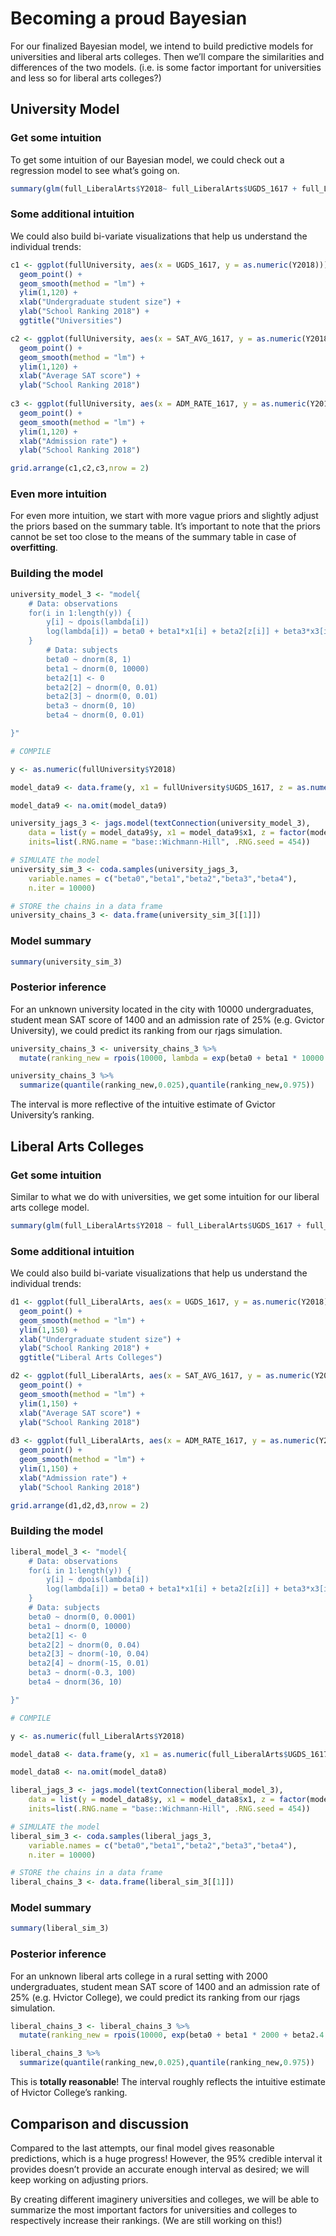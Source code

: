 # Becoming a proud Bayesian

For our finalized Bayesian model, we intend to build predictive models for universities and liberal arts colleges. Then we'll compare the similarities and differences of the two models. (i.e. is some factor important for universities and less so for liberal arts colleges?)

## University Model

### Get some intuition

To get some intuition of our Bayesian model, we could check out a regression model to see what's going on.

```r
summary(glm(full_LiberalArts$Y2018~ full_LiberalArts$UGDS_1617 + full_LiberalArts$LOCALE_collapse_lac1 + full_LiberalArts$SAT_AVG_1617  + full_LiberalArts$ADM_RATE_1617, family = "poisson"))
```

### Some additional intuition

We could also build bi-variate visualizations that help us understand the individual trends: 

```r
c1 <- ggplot(fullUniversity, aes(x = UGDS_1617, y = as.numeric(Y2018))) +
  geom_point() +
  geom_smooth(method = "lm") +
  ylim(1,120) +
  xlab("Undergraduate student size") +
  ylab("School Ranking 2018") +
  ggtitle("Universities")

c2 <- ggplot(fullUniversity, aes(x = SAT_AVG_1617, y = as.numeric(Y2018))) +
  geom_point() +
  geom_smooth(method = "lm") +
  ylim(1,120) +
  xlab("Average SAT score") +
  ylab("School Ranking 2018")
  
c3 <- ggplot(fullUniversity, aes(x = ADM_RATE_1617, y = as.numeric(Y2018))) +
  geom_point() +
  geom_smooth(method = "lm") +
  ylim(1,120) +
  xlab("Admission rate") +
  ylab("School Ranking 2018")

grid.arrange(c1,c2,c3,nrow = 2)
```

### Even more intuition

For even more intuition, we start with more vague priors and slightly adjust the priors based on the summary table. It's important to note that the priors cannot be set too close to the means of the summary table in case of **overfitting**.

### Building the model

```r
university_model_3 <- "model{  
    # Data: observations
    for(i in 1:length(y)) {
        y[i] ~ dpois(lambda[i])
        log(lambda[i]) = beta0 + beta1*x1[i] + beta2[z[i]] + beta3*x3[i] + beta4*x4[i]
    }
        # Data: subjects
        beta0 ~ dnorm(8, 1)
        beta1 ~ dnorm(0, 10000)
        beta2[1] <- 0 
        beta2[2] ~ dnorm(0, 0.01)
        beta2[3] ~ dnorm(0, 0.01)
        beta3 ~ dnorm(0, 10)
        beta4 ~ dnorm(0, 0.01)

}"

# COMPILE

y <- as.numeric(fullUniversity$Y2018)

model_data9 <- data.frame(y, x1 = fullUniversity$UGDS_1617, z = as.numeric(fullUniversity$LOCALE_collapse), x3 = fullUniversity$SAT_AVG_1617, x4 = fullUniversity$ADM_RATE_1617)

model_data9 <- na.omit(model_data9)

university_jags_3 <- jags.model(textConnection(university_model_3), 
    data = list(y = model_data9$y, x1 = model_data9$x1, z = factor(model_data9$z), x3 = model_data9$x3, x4 = model_data9$x4),
    inits=list(.RNG.name = "base::Wichmann-Hill", .RNG.seed = 454))

# SIMULATE the model
university_sim_3 <- coda.samples(university_jags_3,
    variable.names = c("beta0","beta1","beta2","beta3","beta4"),
    n.iter = 10000)

# STORE the chains in a data frame
university_chains_3 <- data.frame(university_sim_3[[1]])
```


### Model summary

```r
summary(university_sim_3)
```


### Posterior inference

For an unknown university located in the city with 10000 undergraduates, student mean SAT score of 1400 and an admission rate of $25\%$ (e.g. Gvictor University), we could predict its ranking from our rjags simulation.

```r
university_chains_3 <- university_chains_3 %>%
  mutate(ranking_new = rpois(10000, lambda = exp(beta0 + beta1 * 10000 + beta3 * 1400 + beta4 * 0.25)))

university_chains_3 %>%
  summarize(quantile(ranking_new,0.025),quantile(ranking_new,0.975))
```

The interval is more reflective of the intuitive estimate of Gvictor University's ranking.

## Liberal Arts Colleges

### Get some intuition

Similar to what we do with universities, we get some intuition for our liberal arts college model.

```r
summary(glm(full_LiberalArts$Y2018 ~ full_LiberalArts$UGDS_1617 + full_LiberalArts$LOCALE_collapse_lac1 + full_LiberalArts$SAT_AVG_1617 + full_LiberalArts$ADM_RATE_1617, family = "poisson"))
```

### Some additional intuition

We could also build bi-variate visualizations that help us understand the individual trends: 

```r
d1 <- ggplot(full_LiberalArts, aes(x = UGDS_1617, y = as.numeric(Y2018))) +
  geom_point() +
  geom_smooth(method = "lm") +
  ylim(1,150) +
  xlab("Undergraduate student size") +
  ylab("School Ranking 2018") +
  ggtitle("Liberal Arts Colleges")

d2 <- ggplot(full_LiberalArts, aes(x = SAT_AVG_1617, y = as.numeric(Y2018))) +
  geom_point() +
  geom_smooth(method = "lm") +
  ylim(1,150) +
  xlab("Average SAT score") +
  ylab("School Ranking 2018")
  
d3 <- ggplot(full_LiberalArts, aes(x = ADM_RATE_1617, y = as.numeric(Y2018))) +
  geom_point() +
  geom_smooth(method = "lm") +
  ylim(1,150) +
  xlab("Admission rate") +
  ylab("School Ranking 2018")

grid.arrange(d1,d2,d3,nrow = 2)
```



### Building the model


```r
liberal_model_3 <- "model{  
    # Data: observations
    for(i in 1:length(y)) {
        y[i] ~ dpois(lambda[i])
        log(lambda[i]) = beta0 + beta1*x1[i] + beta2[z[i]] + beta3*x3[i] + beta4*x4[i]
    }
    # Data: subjects
    beta0 ~ dnorm(0, 0.0001)
    beta1 ~ dnorm(0, 10000)
    beta2[1] <- 0 
    beta2[2] ~ dnorm(0, 0.04)
    beta2[3] ~ dnorm(-10, 0.04)
    beta2[4] ~ dnorm(-15, 0.01)
    beta3 ~ dnorm(-0.3, 100)
    beta4 ~ dnorm(36, 10)

}"

# COMPILE

y <- as.numeric(full_LiberalArts$Y2018)

model_data8 <- data.frame(y, x1 = as.numeric(full_LiberalArts$UGDS_1617), z = as.numeric(full_LiberalArts$LOCALE_collapse_lac1), x3 = as.numeric(full_LiberalArts$SAT_AVG_1617), x4 = as.numeric(full_LiberalArts$ADM_RATE_1617))

model_data8 <- na.omit(model_data8)

liberal_jags_3 <- jags.model(textConnection(liberal_model_3), 
    data = list(y = model_data8$y, x1 = model_data8$x1, z = factor(model_data8$z), x3 = model_data8$x3, x4 = model_data8$x4),
    inits=list(.RNG.name = "base::Wichmann-Hill", .RNG.seed = 454))

# SIMULATE the model
liberal_sim_3 <- coda.samples(liberal_jags_3,
    variable.names = c("beta0","beta1","beta2","beta3","beta4"),
    n.iter = 10000)

# STORE the chains in a data frame
liberal_chains_3 <- data.frame(liberal_sim_3[[1]])
```

### Model summary

```r
summary(liberal_sim_3)
```


### Posterior inference

For an unknown liberal arts college in a rural setting with 2000 undergraduates, student mean SAT score of 1400 and an admission rate of $25\%$ (e.g. Hvictor College), we could predict its ranking from our rjags simulation.

```r
liberal_chains_3 <- liberal_chains_3 %>%
  mutate(ranking_new = rpois(10000, exp(beta0 + beta1 * 2000 + beta2.4. + beta3 * 1400 + beta4 * 0.25)))

liberal_chains_3 %>%
  summarize(quantile(ranking_new,0.025),quantile(ranking_new,0.975))
```

This is **totally reasonable**! The interval roughly reflects the intuitive estimate of Hvictor College's ranking.

## Comparison and discussion

Compared to the last attempts, our final model gives reasonable predictions, which is a huge progress! However, the 95% credible interval it provides doesn't provide an accurate enough interval as desired; we will keep working on adjusting priors.

By creating different imaginery universities and colleges, we will be able to summarize the most important factors for universities and colleges to respectively increase their rankings. (We are still working on this!)


